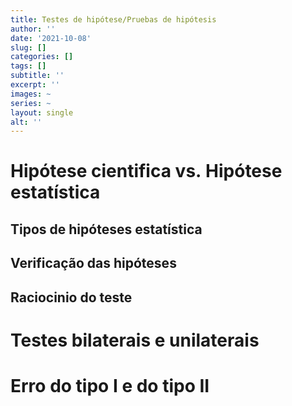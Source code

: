 ```yaml
---
title: Testes de hipótese/Pruebas de hipótesis 
author: ''
date: '2021-10-08'
slug: []
categories: []
tags: []
subtitle: ''
excerpt: ''
images: ~
series: ~
layout: single
alt: ''
---
```


# Hipótese cientifica vs. Hipótese estatística

## Tipos de hipóteses estatística 

## Verificação das hipóteses

## Raciocinio do teste

# Testes bilaterais e unilaterais

# Erro do tipo I e do tipo II

